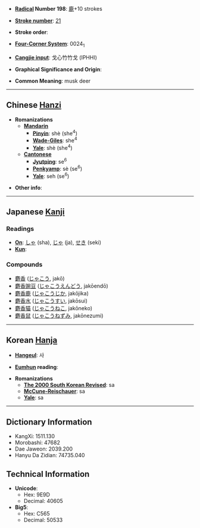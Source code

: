 * '''[[Wiktionary:Chinese radical index|Radical]] Number 198''': [[Wiktionary:Chinese radical index 鹿|鹿]]+10 strokes

* '''[[Wiktionary:Chinese total strokes index|Stroke number]]''': [[Wiktionary:Chinese total strokes index 21|21]]

* '''Stroke order''': 

* '''[[Wiktionary:Chinese four corner index|Four-Corner System]]''': 0024<sub>1</sub>

* '''[[Wiktionary:Chinese Cangjie index|Cangjie input]]''': 戈心竹竹戈 (IPHHI)

* '''Graphical Significance and Origin''': 

* '''Common Meaning''': musk deer

----

== Chinese [[Hanzi]] ==

* '''Romanizations'''
** '''[[Mandarin]]'''
*** '''[[Pinyin]]''': shè (she<sup>4</sup>)
*** '''[[Wade-Giles]]''': she<sup>4</sup>
*** '''[[Yale]]''': shè (she<sup>4</sup>)
** '''[[Cantonese]]'''
*** '''[[Jyutping]]''': se<sup>6</sup>
*** '''[[Penkyamp]]''': sè (se<sup>6</sup>)
*** '''[[Yale]]''': seh (se<sup>6</sup>)

* '''Other info''': 

----

== Japanese [[Kanji]] ==

===Readings===
* '''[[On]]''': [[しゃ]] (sha), [[じゃ]] (ja), [[せき]] (seki)
* '''[[Kun]]''': 
===Compounds===
*[[麝香]] ([[じゃこう]], jakō)
*[[麝香豌豆]] ([[じゃこうえんどう]], jakōendō)
*[[麝香鹿]] ([[じゃこうじか]], jakōjika)
*[[麝香水]] ([[じゃこうすい]], jakōsui)
*[[麝香猫]] ([[じゃこうねこ]], jakōneko)
*[[麝香鼠]] ([[じゃこうねずみ]], jakōnezumi)
----

== Korean [[Hanja]] ==

* '''[[Hangeul]]''': 사

* '''[[Eumhun]] reading''': 

* '''Romanizations'''
** '''[[The 2000 South Korean Revised Romanization|The 2000 South Korean Revised]]''': sa
** '''[[McCune-Reischauer]]''': sa
** '''[[Yale]]''': sa

----

== Dictionary Information ==

* KangXi: 1511.130
* Morobashi: 47682
* Dae Jaweon: 2039.200
* Hanyu Da Zidian: 74735.040

== Technical Information ==

* '''Unicode''':
** Hex: 9E9D
** Decimal: 40605
* '''Big5''':
** Hex: C565
** Decimal: 50533